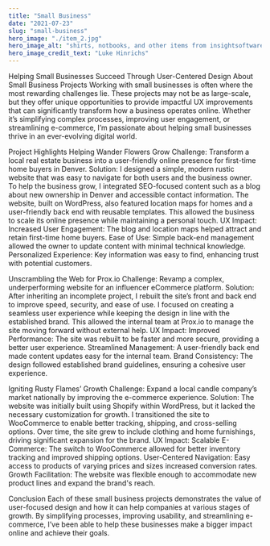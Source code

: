 ```yaml
---
title: "Small Business"
date: "2021-07-23"
slug: "small-business"
hero_image: "./item_2.jpg"
hero_image_alt: "shirts, notbooks, and other items from insightsoftware.com"
hero_image_credit_text: "Luke Hinrichs"
---
```


Helping Small Businesses Succeed Through User-Centered Design
About Small Business Projects
Working with small businesses is often where the most rewarding challenges lie. These projects may not be as large-scale, but they offer unique opportunities to provide impactful UX improvements that can significantly transform how a business operates online. Whether it’s simplifying complex processes, improving user engagement, or streamlining e-commerce, I’m passionate about helping small businesses thrive in an ever-evolving digital world.

Project Highlights
Helping Wander Flowers Grow
Challenge: Transform a local real estate business into a user-friendly online presence for first-time home buyers in Denver.
Solution: I designed a simple, modern rustic website that was easy to navigate for both users and the business owner. To help the business grow, I integrated SEO-focused content such as a blog about new ownership in Denver and accessible contact information. The website, built on WordPress, also featured location maps for homes and a user-friendly back end with reusable templates. This allowed the business to scale its online presence while maintaining a personal touch.
UX Impact:
Increased User Engagement: The blog and location maps helped attract and retain first-time home buyers.
Ease of Use: Simple back-end management allowed the owner to update content with minimal technical knowledge.
Personalized Experience: Key information was easy to find, enhancing trust with potential customers.

Unscrambling the Web for Prox.io
Challenge: Revamp a complex, underperforming website for an influencer eCommerce platform.
Solution: After inheriting an incomplete project, I rebuilt the site’s front and back end to improve speed, security, and ease of use. I focused on creating a seamless user experience while keeping the design in line with the established brand. This allowed the internal team at Prox.io to manage the site moving forward without external help.
UX Impact:
Improved Performance: The site was rebuilt to be faster and more secure, providing a better user experience.
Streamlined Management: A user-friendly back end made content updates easy for the internal team.
Brand Consistency: The design followed established brand guidelines, ensuring a cohesive user experience.

Igniting Rusty Flames’ Growth
Challenge: Expand a local candle company’s market nationally by improving the e-commerce experience.
Solution: The website was initially built using Shopify within WordPress, but it lacked the necessary customization for growth. I transitioned the site to WooCommerce to enable better tracking, shipping, and cross-selling options. Over time, the site grew to include clothing and home furnishings, driving significant expansion for the brand.
UX Impact:
Scalable E-Commerce: The switch to WooCommerce allowed for better inventory tracking and improved shipping options.
User-Centered Navigation: Easy access to products of varying prices and sizes increased conversion rates.
Growth Facilitation: The website was flexible enough to accommodate new product lines and expand the brand's reach.

Conclusion
Each of these small business projects demonstrates the value of user-focused design and how it can help companies at various stages of growth. By simplifying processes, improving usability, and streamlining e-commerce, I’ve been able to help these businesses make a bigger impact online and achieve their goals.


